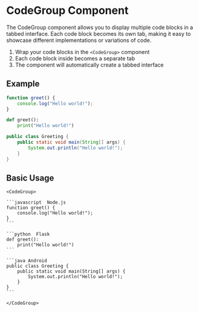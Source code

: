 
# CodeGroup Component

The CodeGroup component allows you to display multiple code blocks in a tabbed interface. Each code block becomes its own tab, making it easy to showcase different implementations or variations of code.

1. Wrap your code blocks in the `<CodeGroup>` component
2. Each code block inside becomes a separate tab
4. The component will automatically create a tabbed interface

## Example 

<CodeGroup>

```javascript  Node.js
function greet() {
    console.log("Hello world!");
}
```

```python  Flask
def greet():
    print("Hello world!")
```

```java Android 
public class Greeting {
    public static void main(String[] args) {
        System.out.println("Hello world!");
    }
}
```

</CodeGroup>


## Basic Usage

````mdx
<CodeGroup>

```javascript  Node.js
function greet() {
    console.log("Hello world!");
}
```

```python  Flask
def greet():
    print("Hello world!")
```

```java Android 
public class Greeting {
    public static void main(String[] args) {
        System.out.println("Hello world!");
    }
}
```

</CodeGroup>
````



